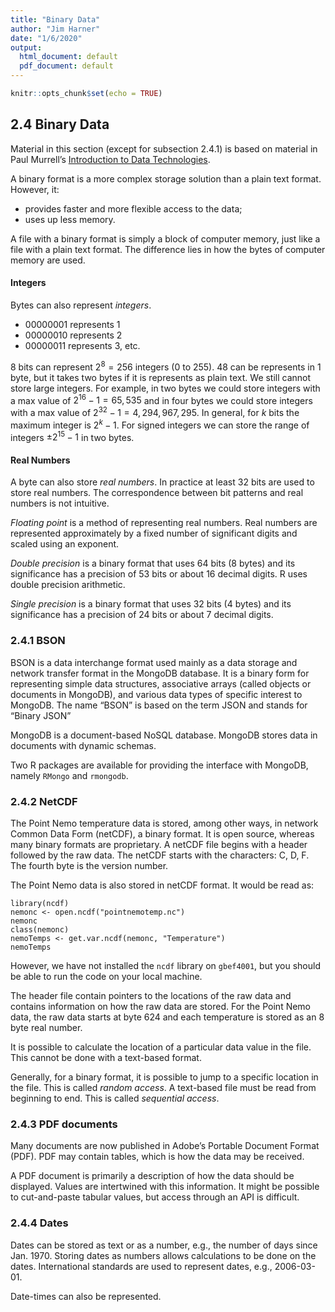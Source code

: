 ```yaml
---
title: "Binary Data"
author: "Jim Harner"
date: "1/6/2020"
output:
  html_document: default
  pdf_document: default
---
```


```r
knitr::opts_chunk$set(echo = TRUE)
```

## 2.4 Binary Data

Material in this section (except for subsection 2.4.1) is based on material in Paul Murrell's [Introduction to Data Technologies](https://www.stat.auckland.ac.nz/~paul/ItDT/).

A binary format is a more complex storage solution than a plain text format. However, it:    

* provides faster and more flexible access to the data;   
* uses up less memory.  

A file with a binary format is simply a block of computer memory, just like a file with a plain text format. The difference lies in how the bytes of computer memory are used.

#### Integers

Bytes can also represent *integers*.  

* 00000001 represents 1  
* 00000010 represents 2   
* 00000011 represents 3, etc.   

8 bits can represent $2^8 = 256$ integers (0 to 255). 48 can be represents in 1 byte, but it takes two bytes if it is represents as plain text. We still cannot store large integers. For example, in two bytes we could store integers with a max value of $2^{16} - 1 = 65,535$ and in four bytes we could store integers with a max value of $2^{32} - 1 = 4,294,967,295$. In general, for $k$ bits the maximum integer is $2^k -1$. For signed integers we can store the range of integers $\pm 2^{15} -1$ in two bytes.

#### Real Numbers

A byte can also store *real numbers*. In practice at least 32 bits are used to store real numbers. The correspondence between bit patterns and real numbers is not intuitive.

*Floating point* is a method of representing real numbers. Real numbers are represented approximately by a fixed number of significant digits and scaled using an exponent.  

*Double precision* is a binary format that uses 64 bits (8 bytes) and its significance has a precision of 53 bits or about 16 decimal digits. R uses double precision arithmetic.

*Single precision* is a binary format that uses 32 bits (4 bytes) and its significance has a precision of 24 bits or about 7 decimal digits.

### 2.4.1 BSON

BSON is a data interchange format used mainly as a data storage and network transfer format in the MongoDB database. It is a binary form for representing simple data structures, associative arrays (called objects or documents in MongoDB), and various data types of specific interest to MongoDB. The name "BSON" is based on the term JSON and stands for "Binary JSON"

MongoDB is a document-based NoSQL database. MongoDB stores data in documents with dynamic schemas. 

Two R packages are available for providing the interface with MongoDB, namely `RMongo` and `rmongodb`.

### 2.4.2 NetCDF

The Point Nemo temperature data is stored, among other ways, in network Common Data Form (netCDF), a binary format. It is open source, whereas many binary formats are proprietary. A netCDF file begins with a header followed by the raw data. The netCDF starts with the characters: C, D, F. The fourth byte is the version number.

The Point Nemo data is also stored in netCDF format. It would be read as:
```
library(ncdf)
nemonc <- open.ncdf("pointnemotemp.nc")
nemonc
class(nemonc)
nemoTemps <- get.var.ncdf(nemonc, "Temperature")
nemoTemps
```
However, we have not installed the `ncdf` library on `gbef4001`, but you should be able to run the code on your local machine.

The header file contain pointers to the locations of the raw data and contains information on how the raw data are stored. For the Point Nemo data, the raw data starts at byte 624 and each temperature is stored as an 8 byte real number.

It is possible to calculate the location of a particular data value in the file. This cannot be done with a text-based format.

Generally, for a binary format, it is possible to jump to a specific location in the file. This is called *random access*. A text-based file must be read from beginning to end. This is called *sequential access*.

### 2.4.3 PDF documents

Many documents are now published in Adobe's Portable Document Format (PDF). PDF may contain tables, which is how the data may be received.

A PDF document is primarily a description of how the data should be displayed. Values are intertwined with this information. It might be possible to cut-and-paste tabular values, but access through an API is difficult.

### 2.4.4 Dates

Dates can be stored as text or as a number, e.g., the number of days since Jan. 1970. Storing dates as numbers allows calculations to be done on the dates. International standards are used to represent dates, e.g., 2006-03-01.

Date-times can also be represented.
